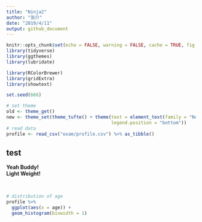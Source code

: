 ```yaml
---
title: "Ninja2"
author: "张介"
date: "2019/4/11"
output: github_document
---
```


```r
knitr::opts_chunk$set(echo = FALSE, warning = FALSE, cache = TRUE, fig.showtext = TRUE)
library(tidyverse)
library(ggthemes)
library(lubridate)

library(RColorBrewer)
library(gridExtra)
library(showtext)

set.seed(666)

# set theme
old <- theme_get()
new <- theme_set(theme_tufte() + theme(text = element_text(family = "Noto Sans CJK SC"),
                                       legend.position = "bottom"))
# read data
profile <- read_csv("exam/profile.csv") %>% as_tibble()
```

## test

**Yeah Buddy!**  
**Light Weight!**  

<br>

```r
# distribution of age
profile %>% 
  ggplot(aes(x = age)) +
  geom_histogram(binwidth = 1)
```

